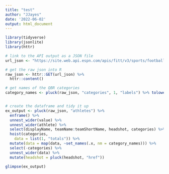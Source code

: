 ```yaml
---
title: "test"
author: "JJayes"
date: '2022-06-02'
output: html_document
---
```


```r
library(tidyverse)
library(jsonlite)
library(httr)

# link to the API output as a JSON file
url_json <- "https://site.web.api.espn.com/apis/fitt/v3/sports/football/nfl/qbr?region=us&lang=en&qbrType=seasons&seasontype=2&isqualified=true&sort=schedAdjQBR%3Adesc&season=2019"

# get the raw json into R
raw_json <- httr::GET(url_json) %>% 
  httr::content()

# get names of the QBR categories
category_names <- pluck(raw_json, "categories", 1, "labels") %>% tolower()


# create the dataframe and tidy it up
ex_output <- pluck(raw_json, "athletes") %>%
  enframe() %>%
  unnest_wider(value) %>% 
  unnest_wider(athlete) %>% 
  select(displayName, teamName:teamShortName, headshot, categories) %>% 
  hoist(categories, 
    data = list(1, "totals")) %>%
  mutate(data = map(data, ~set_names(.x, nm = category_names))) %>% 
  select(-categories) %>% 
  unnest_wider(data) %>% 
  mutate(headshot = pluck(headshot, "href"))

glimpse(ex_output)
```

